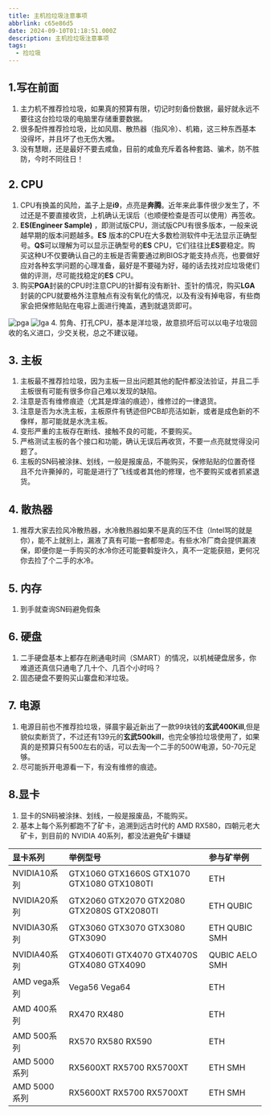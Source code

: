 ---
title: 主机捡垃圾注意事项
abbrlink: c65e86d5
date: 2024-09-10T01:18:51.000Z
description: 主机捡垃圾注意事项
tags:
  - 捡垃圾
---

## 1.写在前面 
1. 主力机不推荐捡垃圾，如果真的预算有限，切记时刻备份数据，最好就永远不要往这台捡垃圾的电脑里存储重要数据。
2. 很多配件推荐捡垃圾，比如风扇、散热器（指风冷）、机箱，这三种东西基本没得坏，并且坏了也无伤大雅。
3. 没有慧眼，还是最好不要去咸鱼，目前的咸鱼充斥着各种套路、骗术，防不胜防，今时不同往日！
## 2. CPU
1. CPU有换盖的风险，盖子上是**i9**，点亮是**奔腾**。近年来此事件很少发生了，不过还是不要直接收货，上机确认无误后（也顺便检查是否可以使用）再签收。
2. **ES(Engineer Sample)** ，即测试版CPU，测试版CPU有很多版本，一般来说越早期的版本问题越多。**ES** 版本的CPU在大多数检测软件中无法显示正确型号。**QS**可以理解为可以显示正确型号的**ES** CPU，它们往往比**ES**要稳定。购买这种U不仅要确认自己的主板是否需要通过刷BIOS才能支持点亮，也要做好应对各种玄学问题的心理准备，最好是不要碰为好，碰的话去找对应垃圾佬们做的评测，尽可能找稳定的**ES** CPU。
3. 购买**PGA**封装的CPU时注意CPU的针脚有没有断针、歪针的情况，购买**LGA**封装的CPU就要格外注意触点有没有氧化的情况，以及有没有掉电容，有些商家会把保修贴贴在电容上面进行掩盖，遇到就退货即可。
<Image src={pga} alt="pga" loading="eager" />
<Image src={lga} alt="lga" loading="eager" />
4. 剪角、打孔CPU，基本是洋垃圾，故意损坏后可以以电子垃圾回收的名义进口，少交关税，总之不建议碰。

## 3. 主板
1. 主板最不推荐捡垃圾，因为主板一旦出问题其他的配件都没法验证，并且二手主板很有可能有很多你自己难以发现的缺陷。
2. 注意是否有维修痕迹（尤其是焊油的痕迹），维修过的一律退货。
3. 注意是否为水洗主板，主板原件有锈迹但PCB却亮洁如新，或者是成色新的不像样，那可能就是水洗主板。
4. 变形严重的主板存在断线、接触不良的可能，不要购买。
5. 严格测试主板的各个接口和功能，确认无误后再收货，不要一点亮就觉得没问题了。
6. 主板的SN码被涂抹、划线，一般是报废品，不能购买，保修贴贴的位置奇怪且不允许撕掉的，可能是进行了飞线或者其他的修理，也不要购买或者抓紧退货。
## 4. 散热器
1. 推荐大家去捡风冷散热器，水冷散热器如果不是真的压不住（Intel骂的就是你），能不上就别上，漏液了真有可能一套都带走。有些水冷厂商会提供漏液保，即便你是一手购买的水冷你还可能要斡旋许久，真不一定能获赔，更何况你去捡了个二手的水冷。
## 5. 内存
1. 到手就查询SN码避免假条
## 6. 硬盘
1. 二手硬盘基本上都存在刷通电时间（SMART）的情况，以机械硬盘居多，你难道还真信只通电了几十个、几百个小时吗？
2. 固态硬盘不要购买山寨盘和洋垃圾。
## 7. 电源
1. 电源目前也不推荐捡垃圾，驿晨宇最近新出了一款99块钱的**玄武400Kill**,但是貌似卖断货了，不过还有139元的**玄武500kill**，也完全够捡垃圾使用了，如果真的是预算只有500左右的话，可以去淘一个二手的500W电源，50-70元足够。
2. 尽可能拆开电源看一下，有没有维修的痕迹。

## 8.显卡
1. 显卡的SN码被涂抹、划线，一般是报废品，不能购买。
2. 基本上每个系列都跑不了矿卡，追溯到远古时代的 AMD RX580，四朝元老大矿卡，到目前的 NVIDIA 40系列，都没法避免矿卡嫌疑

|显卡系列|举例型号|参与矿举例|
|:--------------|:--------------|:--------------|
|NVIDIA10系列|GTX1060 GTX1660S GTX1070 GTX1080 GTX1080TI|ETH|
|NVIDIA20系列|GTX2060 GTX2070 GTX2080 GTX2080S GTX2080TI|ETH QUBIC|
|NVIDIA30系列|GTX3060 GTX3070 GTX3080 GTX3090|ETH QUBIC SMH|
|NVIDIA40系列|GTX4060TI GTX4070 GTX4070S GTX4080 GTX4090|QUBIC AELO SMH|
|AMD vega系列|Vega56 Vega64 |ETH|
|AMD 400系列|RX470 RX480 |ETH|
|AMD 500系列|RX570 RX580 RX590 |ETH|
|AMD 5000系列|RX5600XT RX5700 RX5700XT|ETH SMH|
|AMD 5000系列|RX5600XT RX5700 RX5700XT|ETH SMH|